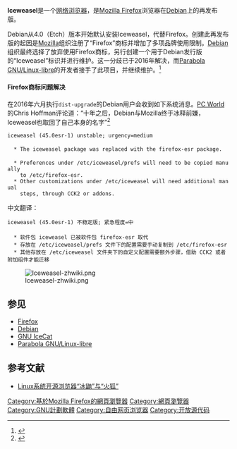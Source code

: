 {{otheruses|subject=[[Mozilla_Firefox|Mozilla Firefox]]浏览器的一个再发布版|other=GNU IceWeasel|GNU IceCat}}
{{NoteTA|G1=IT|G2=FL}}
{{Infobox Software
|name                       = Iceweasel
|logo                       = [[File:Iceweasel_icon.svg|center]]
|screenshot                 = [[File:Iceweasel-30-debian-jessie.png|240px]]
|developer                  = [[Parabola_GNU/Linux-libre|Parabola GNU/Linux-libre]] Project
|latest release version     = 90.0-1.parabola1
|latest release date        = {{Release date and age|2021|07|14}}
|operating system           = [[Linux|Linux]]
|license                    = [[Mozilla公共许可证|Mozilla公共许可证]]
|genre                      = [[浏览器|浏览器]]
|website={{URL|https://projects.parabola.nu/abslibre.git/tree/libre/iceweasel|Parabola package page}}
}}

'''Iceweasel'''是一个[[网络浏览器|网络浏览器]]，是[[Mozilla_Firefox|Mozilla Firefox]]浏览器在[[Debian|Debian]]上的再发布版。

Debian从4.0（Etch）版本开始默认安装Iceweasel，代替Firefox。创建此再发布版的起因是[[Mozilla|Mozilla]]组织注册了“Firefox”商标并增加了多项品牌使用限制。[[Debian|Debian]]组织最终选择了放弃使用Firefox商标，另行创建一个用于Debian发行版的“Iceweasel”标识并进行维护。这一分歧已于2016年解决，而[[Parabola_GNU/Linux-libre|Parabola GNU/Linux-libre]]的开发者接手了此项目，并继续维护。<ref>{{Cite web|title=IceWeasel History - ParabolaWiki|url=https://wiki.parabola.nu/IceWeasel_History|access-date=2021-09-15|work=wiki.parabola.nu|archive-date=2021-05-07|archive-url=https://web.archive.org/web/20210507195201/https://wiki.parabola.nu/IceWeasel_History}}</ref>

==== Firefox商标问题解决 ====

在2016年六月执行<code>dist-upgrade</code>的Debian用户会收到如下系统消息。[[个人电脑世界|PC World]]的Chris Hoffman评论道：“十年之后，Debian与Mozilla终于冰释前嫌，Iceweasel也取回了自己本身的名字”<ref>{{Cite web|title='Iceweasel' will be renamed 'Firefox' as relations between Debian and Mozilla thaw|url=https://www.pcworld.com/article/3036509/iceweasel-will-be-renamed-firefox-as-relations-between-debian-and-mozilla-thaw.html|access-date=2021-09-15|date=2016-02-24|last=Hoffman|first=Chris|work=PCWorld|language=en|archive-date=2021-09-15|archive-url=https://web.archive.org/web/20210915195734/https://www.pcworld.com/article/3036509/iceweasel-will-be-renamed-firefox-as-relations-between-debian-and-mozilla-thaw.html}}</ref>

 iceweasel (45.0esr-1) unstable; urgency=medium
 
   * The iceweasel package was replaced with the firefox-esr package.
 
   * Preferences under /etc/iceweasel/prefs will need to be copied manually
     to /etc/firefox-esr.
   * Other customizations under /etc/iceweasel will need additional manual
     steps, through CCK2 or addons.

中文翻译：

 iceweasel (45.0esr-1) 不稳定版; 紧急程度=中
 
   * 软件包 iceweasel 已被软件包 firefox-esr 取代
   * 存放在 /etc/iceweasel/prefs 文件下的配置需要手动复制到 /etc/firefox-esr
   * 其他存放在 /etc/iceweasel 文件夹下的自定义配置需要额外步骤，借助 CCK2 或者附加组件才能迁移

[[File:Iceweasel-zhwiki.png|thumb]]

== 参见 ==
*[[Firefox|Firefox]]
*[[Debian|Debian]]
*[[GNU_IceCat|GNU IceCat]]
*[[Parabola_GNU/Linux-libre|Parabola GNU/Linux-libre]]

== 参考文献 ==
*[http://os.51cto.com/art/200805/73117.htm Linux系统开源浏览器“冰鼬”与“火狐”]{{Wayback|url=http://os.51cto.com/art/200805/73117.htm |date=20190612163055 }}

{{Debian}}
{{Web browser}}
{{GNU}}

[[Category:基於Mozilla_Firefox的網頁瀏覽器|Category:基於Mozilla Firefox的網頁瀏覽器]]
[[Category:網頁瀏覽器|Category:網頁瀏覽器]]
[[Category:GNU計劃軟體|Category:GNU計劃軟體]]
[[Category:自由网页浏览器|Category:自由网页浏览器]]
[[Category:开放源代码|Category:开放源代码]]